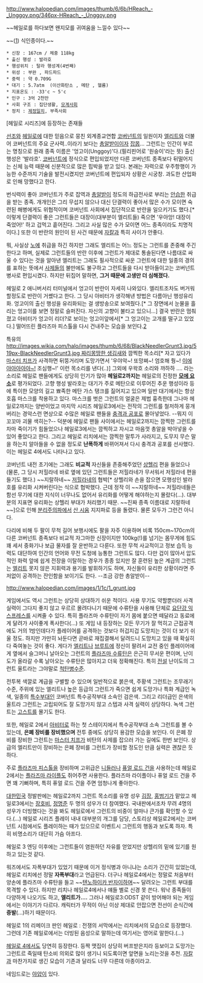 http://www.halopedian.com/images/thumb/6/6b/HReach_-_Unggoy.png/346px-HReach_-_Unggoy.png

~~헤일로를 하다보면 왠지모를 귀여움을 느낄수 있다~~

~~([http://km03076.blog.me/20110975174]) 식인종이다.~~

 * 신장 : 167cm / 체중 118kg
 * 출신 행성 : 발라호
 * 행성위치 : 탈라 행성계(4번째)
 * 위성 : 부완 , 파드파드
 * 중력 : 약 0.709G
 * 대기 : 5.7atm  (이산화탄소 , 메탄 , 헬륨)
 * 지표온도 : -33'c ~ 5'c
 * 인구 : 3억 2천만 
 * 사회 구조 : 집단생활, [[모계사회]]
 * 정치 : [[제정일치]], 부족사회

[헤일로 시리즈]에 등장하는 존재들

[[선조]]와 [[헤일로]]에 대한 믿음으로 뭉친 외계종교연합 [[코버넌트]]의 일원이자 [[엘리트]]와 더불어 코버넌트의 주요 군사력..이라기 보다는 [[총알받이]]이자 [[잡몹]]...
그런트는 인간이 부르는 명칭으로 원래 종족 이름은 '엉고이(Unggoy)'다.(필리핀어로 '원숭이'라는 뜻) 출신 행성은 '발라호'. [[코버넌트]]에 정식으로 편입되었지만 다른 코버넌트 종족보다 뒤떨어지는 신체 능력 때문에 신분적으로 많은 핍박을 받고 있다. 본래는 자력으로 우주항행이 가능한 수준까지 기술을 발전시켰지만 코버넌트에 편입되자 상황은 시궁창. 과도한 산업화로 인해 망했다고 한다.

번식력이 좋아 코버넌트가 주로 잡역과 [[총알받이]] 정도의 하급전사로 부리는 [[안습]]한 취급을 받는 종족. 개개인은 그리 무섭지 않으나 대신 단결력이 좋아서 많은 수가 모이면 숙련된 해병에게도 위협적이며 코버넌트 사회에서 집단적으로 반란을 일으키기도 했다.[* 이렇게 단결력이 좋은 그런트들은 대장이(대부분이 엘리트들) 죽으면 '우아앙! 대장이 죽었어!' 하고 겁먹고 흩어진다. 그리고 사실 많은 수가 모이면 어느 종족이라도 치명적이다.] 또한 이 반란의 원인이 된 사건 때문에 [[자칼]]과 특히 사이가 안좋다.

뭐, 사실상 [[노예]] 취급을 하긴 하지만 그래도 엘리트는 어느 정도는 그런트를 존중해 주긴 한다고 하며, 실제로 그런트들의 반란 이후에 그런트가 제대로 통솔된다면 나름대로 싸울 수 있다는 것을 알아낸 엘리트는 그래도 필사적으로 싸운 그런트에 대한 일종의 경의를 표하는 뜻에서 [[사제]]들의 불만에도 불구하고 그런트들을 다시 받아들이고는 코버넌트 병사로 편입시켰다. 하지만 뒤집어 말하면, '''그거 때문에 고생만 더 심해졌다.'''

헤일로 2 애니버서리 터미널에서 엉고이 반란이 자세히 나와있다. 엘리트조차도 버거워 할정도로 반란이 거쎘다고 한다. 그 당시 아비터가 생각해낸 방법은 다름아닌 행성유리화. 엉고이의 출신 행성을 유리화되는 걸 생방송으로 보여줬다.[* 그 장면에서 눈물을 흘리는 엉고이를 보면 정말로 슬퍼진다. 자신의 고향이 불타고 있으니...] 결국 반란은 멈춰졌고 아비터가 엉고이 리더?로 보이는 엉고이앞에서[* 그 엉고이는 고개를 떨구고 있었다.] 떨어뜨린 플라즈마 피스톨을 다시 건내주는 모습을 보인다.[http://youtu.be/1r2yrz62nSs] 

특유의 [[http://images.wikia.com/halo/images/thumb/6/68/BlackNeedlerGrunt3.jpg/519px-BlackNeedlerGrunt3.jpg 짜리몽땅한 생김새]]와 깜찍한 목소리[* 자고 있다가 [[마스터 치프]]가 사격하면 뒤뚱거리며 도망가면서 '우야악~! 또망쪄~! 엄호해 줭~! [[저주의 관|이에야아아아아~!]] 조심행~!' 이런 목소리를 낸다(..)] 그외에 우왁흐 소리와   꺄하하 .... 라는 소리로 헤일로 팬들에게도 상당히 인기가 많아 '''헤일로2까지는''' 헤일로의 진정한 '''[[모에 요소]]'''로 평가되었다. 고향 행성 발라호는 대기가 주로 메탄으로 이루어진 추운 행성이라 등에 특이한 모양의 길고 뾰족한 메탄 가스 탱크를 짊어지고 있으며 일반 대기에서는 항상 호흡 마스크를 착용하고 있다. 마스크를 벗은 그런트의 얼굴은 제법 흉측한데 그나마 헤일로2까지는 양반이었고 마지막 시리즈 헤일로3에서는 전작의 그런트를 철저하게 뭉개버리는 경악스런 면상으로 수많은 헤일로 팬들을 [[충격과 공포]]로 몰아넣었다. --뭐지 이 꼬꼬마 괴물 색히는?-- 덕분에 헤일로 팬들 사이에서는 헤일로2까지는 깜찍한 그런트를 차마 죽이기가 힘들었으나 헤일로3에서는 깜찍하고 자시고 마음껏 총알을 박아넣을 수 있어 좋았다고 한다. 그리고 헤일로 리치에서는 깜찍한 말투가 사라지고, 도무지 무슨 말을 하는지 알아들을 수 없을 정도로 '''난폭하게''' 바뀌어져서 다시 충격과 공포를 선사했다. 이는 헤일로 4에서도 나타나고 있다.

코버넌트 내전 초기에는 그래도 '''비교적''' 자신들을 존중해주었던 [[상헬리]] 편을 들었으나(물론, 그 당시 저힐라네 바로 옆에 있던 그런트들은 저힐라네가 무서워서 저힐라네 편을 들기도 했다.) ~~지랄하네~~ [[저힐라네]]의 협박[* 상헬리와 손을 잡으면 모행성인 발라호를 유리화 시켜버린다는 식으로 협박했다. 근데 정작 이 ~~지랄하네~~ 저힐라네들은 함선 무기에 대한 지식이 너무나도 없어서 유리화를 어떻게 해야하는지 몰랐다(...). 대부분의 지표면 유리화는 상헬리 부대가 처리했기 때문. ~~진짜 종족 이름대로 지랄하네~~]으로 인해 [[분리주의]]파에서 [[산 시움]] 지지파로 등을 돌렸다. 물론 모두가 그런건 아니다.

다리에 비해 두 팔이 무척 길어 보행시에도 팔을 자주 이용하며 비록 150cm~170cm의 다른 코버넌트 종족보다 비교적 자그마한 신장이지만 100kg(!)를 넘기는 몸무게에 힘도 꽤 세서 중화기나 보급 물자를 잘 운반하고 다룬다. 또한 무척 사교적이고 정보 습득 능력도 대단하여 인간의 언어와 무전 도청에 능통한 그런트도 많다. 다만 겁이 많아서 압도적인 화력 앞에 쉽게 전장을 이탈하는 경우가 종종 있지만 잘 훈련된 높은 계급의 그런트는 [[엘리트]] 못지 않은 지휘력과 용기를 발휘하기도 하며, 자신들이 유리한 상황이라면 주저없이 공격하는 잔인함을 보이기도 한다. --조금 강한 총알받이--

http://www.halopedian.com/images/1/1c/1_grunt.jpg

게임에서도 역시 그런트는 상당히 상대하기 쉬운 적이다. 사용 무기도 약할뿐더러 사격 실력이 그다지 좋지 않고 우르르 몰려다니기 때문에 수류탄을 사용해 단체로 [[요단강 익스프레스]]를 시켜줄 수 있다. 특히 플라즈마 수류탄이 자기 몸에 붙으면 떼달라고 동료에게 달려가 사이좋게 폭사한다(...) 또 게임 내 등장하는 모든 무기가 잘 먹히고 근접공격에도 거의 1방인데다가 플레이어를 공격하는 것보다 허겁지겁 도망치는 것이 더 보기 쉬울 정도. 하지만 가만히 놔둔다면 곧바로 재집결해서 달려드니 도망치고 있을 때 확실히 다 죽여놓는 것이 좋다. 게다가 [[엘리트]]나 [[브루트]]에 정신이 팔려서 교전 중인 플레이어에게 옆에서 슬그머니 날아오는 그런트의 [[플라즈마 수류탄]]은 은근히 무서운 편이며, 난이도가 올라갈 수록 날아오는 수류탄은 많아지고 더욱 정확해진다. 특히 [[전설]] 난이도의 그런트 울트라는 그야말로 [[척탄병]]수준.

전투복 색깔로 계급을 구별할 수 있으며 일반적으로 붉은색, 주황색 그런트는 조무래기 수준, 주위에 있는 엘리트나 높은 등급의 그런트가 죽으면 쉽게 도망가나 특화 계급인 녹색, 일종의 [[특수부대]]인 코버넌트 특수공작부대 소속인 검은색. 그리고 리더급인 은색의 울트라 그런트는 고립되어도 잘 도망가지 않고 스텝과 사격 실력이 상당하다. 녹색 그런트는 [[고스트]]를 몰기도 한다.

또한, 헤일로 2에서 [[아비터]]로 하는 첫 스테이지에서 특수공작부대 소속 그런트를 볼 수 있는데, '''은폐 장비를 장비했으며''' 전투 중에도 상당히 용감한 모습을 보인다. 이 은폐 장비를 장비한 그런트는 [[마스터 치프]]가 비탄의 사제를 잡으러 가는 길에도 한번 보인다. 상급의 엘리트만이 장비하는 은폐 장비를 그런트가 장비할 정도인 만큼 실력은 괜찮은 듯 하다. 

주로 [[플라즈마 피스톨]]을 장비하며 고위급은 [[니들러]]나 [[퓨얼 로드 건]]을 사용하는데 헤일로 2에서는 [[플라즈마 라이플]]도 쥐어주면 사용한다. 플라즈마 라이플이나 퓨얼 로드 건을 주면 꽤 기뻐하며, 특히 퓨얼 로드 건을 주면 엄청나게 좋아한다.

[[대한민국]] 정발판에는 헤일로2까지 그런트 목소리를 유명 성우 [[김장]], [[홍범기]]가 맡았고 헤일로3에서는 [[장호비]], [[정명준]] 두 명의 성우가 더 참여했다. 국내판에서조차 무려 4명의 성우가 더빙했다는 것을 봐도 헤일로에서 그런트의 비중이 얼마나 큰가를 확인할 수 있다.(...) 헤일로 시리즈 플레이 내내 대부분의 개그를 담당, 스토리상 헤일로2에서는 코버넌트 시점에서도 플레이하는 때가 있으므로 이벤트시 그런트의 행동과 보도록 하자. 특히 비명소리가 대단히 가슴 아프다.

헤일로 3 엔딩 이후에는 그런트들이 염원하던 자유를 얻었지만 상헬리의 밑에 있기를 원하고 있는것 같다.

워즈에서도 자폭부대가 있었기 때문에 이거 정식병과 아니냐는 소리가 간간히 있었는데, 헤일로 리치에선 정말 '''자폭부대'''라고 언급된다. 더구나 헤일로4에서는 정말로 처음부터 양손에 플라즈마 수류탄을 들고 ~~[[반자이 돌격|텐노하이카 반자이하며]]~~ 달려오는 그런트 부대를 목격할 수 있다. 하지만 리치나 헤일로4에서나 얘들 별로 신경 못 쓴다. 워낙 종족들이 다양하게 나오기도 하고, '''엘리트가….''' 그러나 헤일로3:ODST 같이 방어해야 되는 게임에서는 이야기가 다르다. 캐릭터가 무적이 아닌 이상 제대로 안잡으면 전선이 순식간에 '''증발'''(...)하기 때문이다. 

헤일로 1의 리메이크 판인 헤일로 : 전쟁의 서막에서는 리치에서의 모습으로 등장했다. 그런데 기존 헤일로에서는 더빙된 음성으로 말하는데 여기서는 영어로 말한다.(...)

[[헤일로 4]]에서도 당연히 등장한다. 등짝 맷집이 상당히 버프받은지라 등보이고 도망가는 그런트르 죽일때 탄소비 의외로 많이 생기니 되도록이면 앞면을 노리는것을 추천. [[자칼(헤일로 시리즈)|자칼]]과 마찬가지로 생긴 모습이 기존과 달라도 너무 다른데 아종이라고.

네임드로는 [[야얍]]이 있다.

